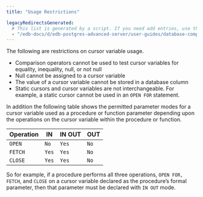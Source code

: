 ```yaml
---
title: "Usage Restrictions"

legacyRedirectsGenerated:
  # This list is generated by a script. If you need add entries, use the `legacyRedirects` key.
  - "/edb-docs/d/edb-postgres-advanced-server/user-guides/database-compatibility-stored-procedural-language-guide/13/usage_restrictions.html"
---
```


<div id="usage_restrictions" class="registered_link"></div>

The following are restrictions on cursor variable usage.

-   Comparison operators cannot be used to test cursor variables for equality, inequality, null, or not null
-   Null cannot be assigned to a cursor variable
-   The value of a cursor variable cannot be stored in a database column
-   Static cursors and cursor variables are not interchangeable. For example, a static cursor cannot be used in an `OPEN FOR` statement.

In addition the following table shows the permitted parameter modes for a cursor variable used as a procedure or function parameter depending upon the operations on the cursor variable within the procedure or function.

| Operation | IN    | IN OUT | OUT  |
| --------- | ----- | ------ | ---- |
| `OPEN`    | `No`  | `Yes`  | `No` |
| `FETCH`   | `Yes` | `Yes`  | `No` |
| `CLOSE`   | `Yes` | `Yes`  | `No` |

So for example, if a procedure performs all three operations, `OPEN FOR, FETCH`, and `CLOSE` on a cursor variable declared as the procedure’s formal parameter, then that parameter must be declared with `IN OUT` mode.
